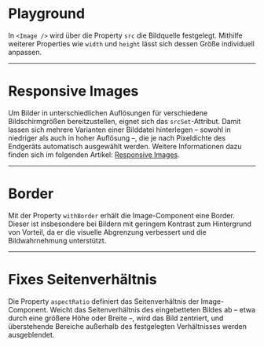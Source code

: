 # Playground

In `<Image />` wird über die Property `src` die Bildquelle festgelegt. Mithilfe
weiterer Properties wie `width` und `height` lässt sich dessen Größe individuell
anpassen.

<LiveCodeEditor />

---

# Responsive Images

Um Bilder in unterschiedlichen Auflösungen für verschiedene Bildschirmgrößen
bereitzustellen, eignet sich das `srcSet`-Attribut. Damit lassen sich mehrere
Varianten einer Bilddatei hinterlegen – sowohl in niedriger als auch in hoher
Auflösung –, die je nach Pixeldichte des Endgeräts automatisch ausgewählt
werden. Weitere Informationen dazu finden sich im folgenden Artikel:
[Responsive Images](https://developer.mozilla.org/en-US/docs/Learn/HTML/Multimedia_and_embedding/Responsive_images#resolution_switching_same_size_different_resolutions:~:text=Resolution%20switching%3A%20Same%20size%2C%20different%20resolutions).

---

# Border

Mit der Property `withBorder` erhält die Image-Component eine Border. Dieser ist
insbesondere bei Bildern mit geringem Kontrast zum Hintergrund von Vorteil, da
er die visuelle Abgrenzung verbessert und die Bildwahrnehmung unterstützt.

<LiveCodeEditor example="border" editorCollapsed />

---

# Fixes Seitenverhältnis

Die Property `aspectRatio` definiert das Seitenverhältnis der Image-Component.
Weicht das Seitenverhältnis des eingebetteten Bildes ab – etwa durch eine
größere Höhe oder Breite –, wird das Bild zentriert, und überstehende Bereiche
außerhalb des festgelegten Verhältnisses werden ausgeblendet.

<LiveCodeEditor example="aspectRatio" editorCollapsed />

